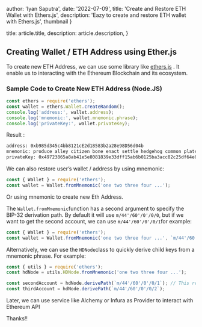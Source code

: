 
  author: 'Iyan Saputra',
  date: '2022-07-09',
  title: 'Create and Restore ETH Wallet with Ethers.js',
  description:
    'Eazy to create and restore ETH wallet with Ethers.js',
  thumbnail
}

  title: article.title,
  description: article.description,
}



## Creating Wallet / ETH Address using Ether.js

To create new ETH Address, we can use some library like [ethers.js](https://docs.ethers.io/v5/) . It enable us to interacting with the Ethereum Blockchain and its ecosystem.

### Sample Code to Create New ETH Address (Node.JS)

```javascript
const ethers = require('ethers');
const wallet = ethers.Wallet.createRandom();
console.log('address:', wallet.address);
console.log('mnemonic:', wallet.mnemonic.phrase);
console.log('privateKey:', wallet.privateKey);
```

Result :

```bash
address: 0xb985d345c4bb8121cE2d18583b2a28e98D56d04b
mnemonic: produce alley citizen bone enact settle hedgehog common plate dwarf lady someone
privateKey: 0x49723865a8ab41e5e8081839e33dff15ab6b0125ba3acc82c25df64e8a8668f5
```

We can also restore user’s wallet / address by using mnemonic:

```javascript
const { Wallet } = require('ethers');
const wallet = Wallet.fromMnemonic('one two three four ...');
```

Or using mnemonic to create new Eth Address.

The `Wallet.fromMnemonic`function has a second argument to specify the BIP-32 derivation path. By default it will use `m/44'/60'/0'/0/0`, but if we want to get the second account, we can use `m/44'/60'/0'/0/1`for example:

```javascript
const { Wallet } = require('ethers');
const wallet = Wallet.fromMnemonic('one two three four ...', `m/44'/60'/0'/0/1`);
```

Alternatively, we can use the `HDNode`class to quickly derive child keys from a mnemonic phrase. For example:

```javascript
const { utils } = require('ethers');
const hdNode = utils.HDNode.fromMnemonic('one two three four ...');

const secondAccount = hdNode.derivePath(`m/44'/60'/0'/0/1`); // This returns a new HDNode
const thirdAccount = hdNode.derivePath(`m/44'/60'/0'/0/2`);
```

Later, we can use service like Alchemy or Infura as Provider to interact with Ethereum API

Thanks!!